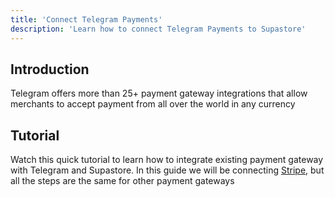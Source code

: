 ```yaml
---
title: 'Connect Telegram Payments'
description: 'Learn how to connect Telegram Payments to Supastore'
---
```


## Introduction

Telegram offers more than 25+ payment gateway integrations that allow merchants to accept payment from all over the world in any currency

## Tutorial

Watch this quick tutorial to learn how to integrate existing payment gateway with Telegram and Supastore. In this guide we will be connecting [Stripe]("https://stripe.com"), but all the steps are the same for other payment gateways

